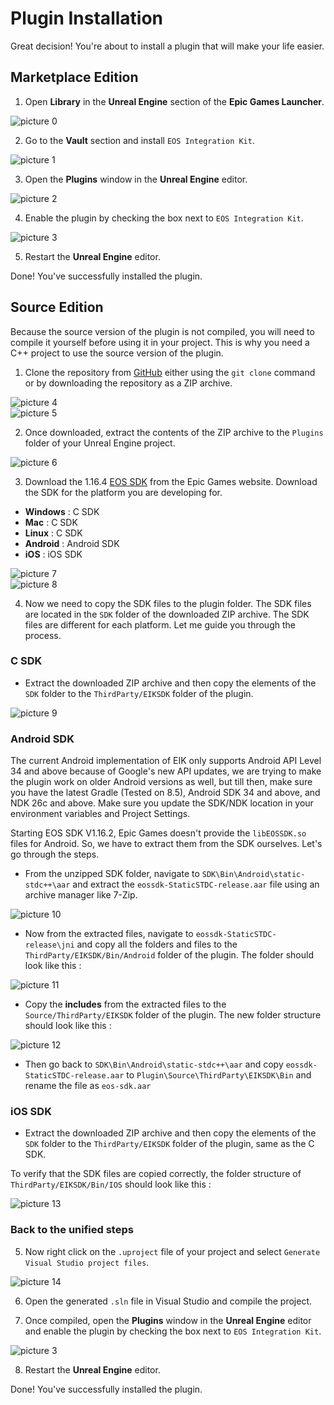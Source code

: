 
# Plugin Installation

Great decision! You're about to install a plugin that will make your life easier. 

## Marketplace Edition

1. Open **Library** in the **Unreal Engine** section of the **Epic Games Launcher**.

![picture 0](../../images/3dcd464163242a1c0cd4cf515bc2379b81e761e1441488a6743810684e006054.png)  

2. Go to the **Vault** section and install `EOS Integration Kit`.

![picture 1](../../images/93d496de274d9e0ab62a4d18e22c9ac67f661e3a7101767a4f4965c1f666c83c.png)  

3. Open the **Plugins** window in the **Unreal Engine** editor.

![picture 2](../../images/38df9b7c89d2822c8aff410ff9280f5f741b1bab31bfe7cb582ea6dfdf509169.png)  

4. Enable the plugin by checking the box next to `EOS Integration Kit`.

![picture 3](../../images/3a38a080677fe016a5b26c15ac28d03df12c38b482948a9f632d5c779df6bbca.png)  

5. Restart the **Unreal Engine** editor.

Done! You've successfully installed the plugin.

## Source Edition

<Callout type="warning">
    Because the source version of the plugin is not compiled, you will need to compile it yourself before using it in your project. This is why you need a C++ project to use the source version of the plugin.
</Callout>

1. Clone the repository from [GitHub](https://github.com/betidestudio/EOSIntegrationKit) either using the `git clone` command or by downloading the repository as a ZIP archive. 

![picture 4](../../images/784080af085e9d605e835fff36b8d6d14c582ac45cbbdb8bd15dab71d97a69eb.png)  
![picture 5](../../images/815b1d9568a9e9a281526f1ad7b9d98a65dd8e7cdfb751e9f452789e92ff1c7a.png)  

2. Once downloaded, extract the contents of the ZIP archive to the `Plugins` folder of your Unreal Engine project.

![picture 6](../../images/587de8b484a4ca1831954ebb2ad34c94646041dcd15f7ea20ed4782f2cda2001.png)  

3. Download the 1.16.4 [EOS SDK](https://dev.epicgames.com/portal/en-US/) from the Epic Games website. Download the SDK for the platform you are developing for.

- **Windows** : C SDK
- **Mac** : C SDK
- **Linux** : C SDK
- **Android** : Android SDK
- **iOS** : iOS SDK

![picture 7](../../images/faa8b9aa528d589f1005a0a2f59cd95da840b3700b572bcd2e52d6a4766951ea.png)  
![picture 8](../../images/6cc129c33dfb29b6f96e24e69899b524a54c4bd2610fb08b89fc6b9ab06c464d.png)  


4. Now we need to copy the SDK files to the plugin folder. The SDK files are located in the `SDK` folder of the downloaded ZIP archive. The SDK files are different for each platform. Let me guide you through the process.

### C SDK 

- Extract the downloaded ZIP archive and then copy the elements of the `SDK` folder to the `ThirdParty/EIKSDK` folder of the plugin.

![picture 9](../../images/446184de3a2dde8acfa23d482b0485e432efc61839942301e3b6595d3a452692.png)  

### Android SDK

<Callout type="warning">
    The current Android implementation of EIK only supports Android API Level 34 and above because of Google's new API updates, we are trying to make the plugin work on older Android versions as well, but till then, make sure you have the latest Gradle (Tested on 8.5), Android SDK 34 and above, and NDK 26c and above.
    Make sure you update the SDK/NDK location in your environment variables and Project Settings.
</Callout>

Starting EOS SDK V1.16.2, Epic Games doesn't provide the `libEOSSDK.so` files for Android. So, we have to extract them from the SDK ourselves. Let's go through the steps.

- From the unzipped SDK folder, navigate to `SDK\Bin\Android\static-stdc++\aar` and extract the `eossdk-StaticSTDC-release.aar` file using an archive manager like 7-Zip.

![picture 10](../../images/c42849235981093081e796a3dfd75c920da11df2f3aaf89c9263d376de16f9dd.png)  

- Now from the extracted files, navigate to `eossdk-StaticSTDC-release\jni` and copy all the folders and files to the `ThirdParty/EIKSDK/Bin/Android` folder of the plugin. The folder should look like this :

![picture 11](../../images/309e1ae1450f41d6b5ed86449d998b36bfcc7691afdade8f1b79787fb717795a.png)  

- Copy the **includes** from the extracted files to the `Source/ThirdParty/EIKSDK` folder of the plugin. The new folder structure should look like this :

![picture 12](../../images/aca6e853338dd7cf85b970544becc74c80b3494fd236a9c78e6be0e7555b0db8.png)  

- Then go back to `SDK\Bin\Android\static-stdc++\aar` and copy `eossdk-StaticSTDC-release.aar` to `Plugin\Source\ThirdParty\EIKSDK\Bin` and rename the file as `eos-sdk.aar`

### iOS SDK

- Extract the downloaded ZIP archive and then copy the elements of the `SDK` folder to the `ThirdParty/EIKSDK` folder of the plugin, same as the C SDK.

To verify that the SDK files are copied correctly, the folder structure of `ThirdParty/EIKSDK/Bin/IOS` should look like this :

![picture 13](../../images/724a329984d9d1a84595888b4299b89bd3dfe62cdb47e7899e6e9bd7989e6ce7.png)  


### Back to the unified steps

5. Now right click on the `.uproject` file of your project and select `Generate Visual Studio project files`.

![picture 14](../../images/7023f1e0254176000c527a99c1c377e29923ba21ada1f3b39f9401e12b44ca9f.png)  

6. Open the generated `.sln` file in Visual Studio and compile the project.

7. Once compiled, open the **Plugins** window in the **Unreal Engine** editor and enable the plugin by checking the box next to `EOS Integration Kit`.

![picture 3](../../images/3a38a080677fe016a5b26c15ac28d03df12c38b482948a9f632d5c779df6bbca.png)  

8. Restart the **Unreal Engine** editor.

Done! You've successfully installed the plugin.